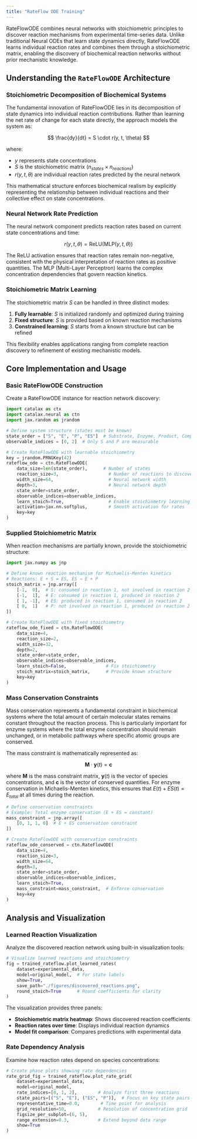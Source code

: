 ```yaml
---
title: "RateFlow ODE Training"
---
```


RateFlowODE combines neural networks with stoichiometric principles to discover reaction mechanisms from experimental time-series data. Unlike traditional Neural ODEs that learn state dynamics directly, RateFlowODE learns individual reaction rates and combines them through a stoichiometric matrix, enabling the discovery of biochemical reaction networks without prior mechanistic knowledge.

## Understanding the `RateFlowODE` Architecture

### Stoichiometric Decomposition of Biochemical Systems

The fundamental innovation of RateFlowODE lies in its decomposition of state dynamics into individual reaction contributions. Rather than learning the net rate of change for each state directly, the approach models the system as:

$$
\frac{dy}{dt} = S \cdot r(y, t, \theta)
$$

where:
- $y$ represents state concentrations
- $S$ is the stoichiometric matrix ($n_{states} \times n_{reactions}$)
- $r(y, t, \theta)$ are individual reaction rates predicted by the neural network

This mathematical structure enforces biochemical realism by explicitly representing the relationship between individual reactions and their collective effect on state concentrations.

### Neural Network Rate Prediction

The neural network component predicts reaction rates based on current state concentrations and time:

$$
r(y, t, \theta) = \text{ReLU}(\text{MLP}(y, t, \theta))
$$

The ReLU activation ensures that reaction rates remain non-negative, consistent with the physical interpretation of reaction rates as positive quantities. The MLP (Multi-Layer Perceptron) learns the complex concentration dependencies that govern reaction kinetics.

### Stoichiometric Matrix Learning

The stoichiometric matrix $S$ can be handled in three distinct modes:

1. **Fully learnable**: $S$ is initialized randomly and optimized during training
2. **Fixed structure**: $S$ is provided based on known reaction mechanisms
3. **Constrained learning**: $S$ starts from a known structure but can be refined

This flexibility enables applications ranging from complete reaction discovery to refinement of existing mechanistic models.

## Core Implementation and Usage

### Basic RateFlowODE Construction

Create a RateFlowODE instance for reaction network discovery:

```python
import catalax as ctx
import catalax.neural as ctn
import jax.random as jrandom

# Define system structure (states must be known)
state_order = ["S", "E", "P", "ES"]  # Substrate, Enzyme, Product, Complex
observable_indices = [0, 2]  # Only S and P are measurable

# Create RateFlowODE with learnable stoichiometry
key = jrandom.PRNGKey(42)
rateflow_ode = ctn.RateFlowODE(
    data_size=len(state_order),      # Number of states
    reaction_size=3,                   # Number of reactions to discover
    width_size=64,                     # Neural network width
    depth=3,                           # Neural network depth
    state_order=state_order,
    observable_indices=observable_indices,
    learn_stoich=True,                 # Enable stoichiometry learning
    activation=jax.nn.softplus,        # Smooth activation for rates
    key=key
)
```

### Supplied Stoichiometric Matrix

When reaction mechanisms are partially known, provide the stoichiometric structure:

```python
import jax.numpy as jnp

# Define known reaction mechanism for Michaelis-Menten kinetics
# Reactions: E + S ⇌ ES, ES → E + P
stoich_matrix = jnp.array([
    [-1,  0],  # S: consumed in reaction 1, not involved in reaction 2
    [-1,  1],  # E: consumed in reaction 1, produced in reaction 2  
    [ 1, -1],  # ES: produced in reaction 1, consumed in reaction 2
    [ 0,  1]   # P: not involved in reaction 1, produced in reaction 2
])

# Create RateFlowODE with fixed stoichiometry
rateflow_ode_fixed = ctn.RateFlowODE(
    data_size=4,
    reaction_size=2,
    width_size=32,
    depth=2,
    state_order=state_order,
    observable_indices=observable_indices,
    learn_stoich=False,               # Fix stoichiometry
    stoich_matrix=stoich_matrix,      # Provide known structure
    key=key
)
```

### Mass Conservation Constraints

Mass conservation represents a fundamental constraint in biochemical systems where the total amount of certain molecular states remains constant throughout the reaction process. This is particularly important for enzyme systems where the total enzyme concentration should remain unchanged, or in metabolic pathways where specific atomic groups are conserved.

The mass constraint is mathematically represented as:

$$
\mathbf{M} \cdot \mathbf{y}(t) = \mathbf{c}
$$

where $\mathbf{M}$ is the mass constraint matrix, $\mathbf{y}(t)$ is the vector of species concentrations, and $\mathbf{c}$ is the vector of conserved quantities. For enzyme conservation in Michaelis-Menten kinetics, this ensures that $E(t) + ES(t) = E_{total}$ at all times during the reaction.

```python
# Define conservation constraints
# Example: Total enzyme conservation (E + ES = constant)
mass_constraint = jnp.array([
    [0, 1, 1, 0]  # E + ES conservation constraint
])

# Create RateFlowODE with conservation constraints
rateflow_ode_conserved = ctn.RateFlowODE(
    data_size=4,
    reaction_size=3,
    width_size=64,
    depth=3,
    state_order=state_order,
    observable_indices=observable_indices,
    learn_stoich=True,
    mass_constraint=mass_constraint,  # Enforce conservation
    key=key
)
```

## Analysis and Visualization

### Learned Reaction Visualization

Analyze the discovered reaction network using built-in visualization tools:

```python
# Visualize learned reactions and stoichiometry
fig = trained_rateflow.plot_learned_rates(
    dataset=experimental_data,
    model=original_model,  # For state labels
    show=True,
    save_path="./figures/discovered_reactions.png",
    round_stoich=True      # Round coefficients for clarity
)
```

The visualization provides three panels:
- **Stoichiometric matrix heatmap**: Shows discovered reaction coefficients
- **Reaction rates over time**: Displays individual reaction dynamics
- **Model fit comparison**: Compares predictions with experimental data

### Rate Dependency Analysis

Examine how reaction rates depend on species concentrations:

```python
# Create phase plots showing rate dependencies
rate_grid_fig = trained_rateflow.plot_rate_grid(
    dataset=experimental_data,
    model=original_model,
    rate_indices=[0, 1, 2],        # Analyze first three reactions
    state_pairs=[("S", "E"), ("ES", "P")],  # Focus on key state pairs
    representative_time=0.0,        # Time point for analysis
    grid_resolution=50,            # Resolution of concentration grid
    figsize_per_subplot=(6, 5),
    range_extension=0.3,           # Extend beyond data range
    show=True
)
```

